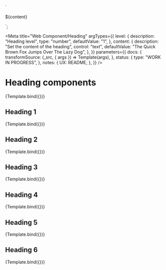 <!--
@license EUPL-1.2
Copyright (c) 2021 Robbert Broersma
-->


<!-- Import Docs -->


  `<section>
  <utrecht-heading level="${level}">${content}</utrecht-heading>
</section>`;

<Meta
  title="Web Component/Heading"
  argTypes={{
    level: {
      description: "Heading level",
      type: "number",
      defaultValue: "1",
    },
    content: {
      description: "Set the content of the heading",
      control: "text",
      defaultValue: "The Quick Brown Fox Jumps Over The Lazy Dog",
    },
  }}
  parameters={{
    docs: {
      transformSource: (_src, { args }) => Template(args),
    },
    status: {
      type: "WORK IN PROGRESS",
    },
    notes: {
      UX: README,
    },
  }}
/>

# Heading components

<Canvas>
  <Story name="Heading">{Template.bind({})}</Story>
</Canvas>

<ArgsTable story="Heading" />

## Heading 1

<Canvas>
  <Story name="Heading 1" args={{ level: 1 }}>
    {Template.bind({})}
  </Story>
</Canvas>

## Heading 2

<Canvas>
  <Story name="Heading 2" args={{ level: 2 }}>
    {Template.bind({})}
  </Story>
</Canvas>

## Heading 3

<Canvas>
  <Story name="Heading 3" args={{ level: 3 }}>
    {Template.bind({})}
  </Story>
</Canvas>

## Heading 4

<Canvas>
  <Story name="Heading 4" args={{ level: 4 }}>
    {Template.bind({})}
  </Story>
</Canvas>

## Heading 5

<Canvas>
  <Story name="Heading 5" args={{ level: 5 }}>
    {Template.bind({})}
  </Story>
</Canvas>

## Heading 6

<Canvas>
  <Story name="Heading 6" args={{ level: 6 }}>
    {Template.bind({})}
  </Story>
</Canvas>
